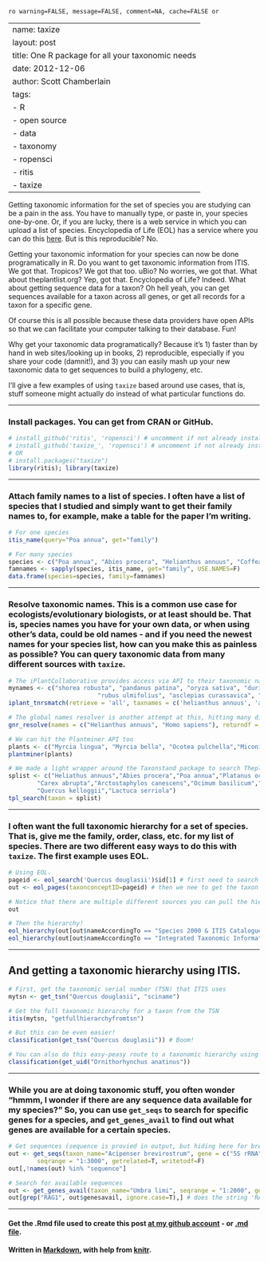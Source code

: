 `ro warning=FALSE, message=FALSE, comment=NA, cache=FALSE or`

---
name: taxize
layout: post
title: One R package for all your taxonomic needs
date: 2012-12-06
author: Scott Chamberlain
tags: 
- R
- open source
- data
- taxonomy
- ropensci
- ritis
- taxize
---


Getting taxonomic information for the set of species you are studying can be a pain in the ass. You have to manually type, or paste in, your species one-by-one. Or, if you are lucky, there is a web service in which you can upload a list of species. Encyclopedia of Life (EOL) has a service where you can do this [here](http://gni.globalnames.org/parsers/new). But is this reproducible? No. 

Getting your taxonomic information for your species can now be done programatically in R. Do you want to get taxonomic information from ITIS. We got that. Tropicos? We got that too. uBio? No worries, we got that. What about theplantlist.org? Yep, got that. Encyclopedia of Life? Indeed. What about getting sequence data for a taxon? Oh hell yeah, you can get sequences available for a taxon across all genes, or get all records for a taxon for a specific gene. 

Of course this is all possible because these data providers have open APIs so that we can facilitate your computer talking to their database. Fun! 

Why get your taxonomic data programatically? Because it's 1) faster than by hand in web sites/looking up in books, 2) reproducible, especially if you share your code (damnit!), and 3) you can easily mash up your new taxonomic data to get sequences to build a phylogeny, etc.

I'll give a few examples of using `taxize` based around use cases, that is, stuff someone might actually do instead of what particular functions do.

***************

### Install packages.  You can get from CRAN or GitHub. 
```r
# install_github('ritis', 'ropensci') # uncomment if not already installed
# install_github('taxize_', 'ropensci') # uncomment if not already installed
# OR
# install.packages("taxize")
library(ritis); library(taxize)
````

***************

### Attach family names to a list of species. I often have a list of species that I studied and simply want to get their family names to, for example, make a table for the paper I'm writing.
```r
# For one species
itis_name(query="Poa annua", get="family")

# For many species
species <- c("Poa annua", "Abies procera", "Helianthus annuus", "Coffea arabica")
famnames <- sapply(species, itis_name, get="family", USE.NAMES=F)
data.frame(species=species, family=famnames)
````

***************

### Resolve taxonomic names. This is a common use case for ecologists/evolutionary biologists, or at least should be. That is, species names you have for your own data, or when using other's data, could be old names - and if you need the newest names for your species list, how can you make this as painless as possible? You can query taxonomic data from many different sources with `taxize`. 
```r
# The iPlantCollaborative provides access via API to their taxonomic name resolution service (TNRS)
mynames <- c("shorea robusta", "pandanus patina", "oryza sativa", "durio zibethinus", 
						 "rubus ulmifolius", "asclepias curassavica", "pistacia lentiscus")
iplant_tnrsmatch(retrieve = 'all', taxnames = c('helianthus annuus', 'acacia', 'gossypium'), output = 'names')

# The global names resolver is another attempt at this, hitting many different data sources
gnr_resolve(names = c("Helianthus annuus", "Homo sapiens"), returndf = TRUE)

# We can hit the Plantminer API too
plants <- c("Myrcia lingua", "Myrcia bella", "Ocotea pulchella","Miconia", "Coffea arabica var. amarella", "Bleh")
plantminer(plants)

# We made a light wrapper around the Taxonstand package to search Theplantlist.org too
splist <- c("Heliathus annuus","Abies procera","Poa annua","Platanus occidentalis",
		"Carex abrupta","Arctostaphylos canescens","Ocimum basilicum","Vicia faba",
		"Quercus kelloggii","Lactuca serriola")
tpl_search(taxon = splist)
````

***************

### I often want the full taxonomic hierarchy for a set of species. That is, give me the family, order, class, etc. for my list of species. There are two different easy ways to do this with `taxize`. The first example uses EOL.
```r
# Using EOL. 
pageid <- eol_search('Quercus douglasii')$id[1] # first need to search for the taxon's page on EOL
out <- eol_pages(taxonconceptID=pageid) # then we nee to get the taxon ID used by EOL

# Notice that there are multiple different sources you can pull the hierarchy from. Note even that you can get the hierarchy from the ITIS service via this EOL API.
out

# Then the hierarchy!
eol_hierarchy(out[out$nameAccordingTo == "Species 2000 & ITIS Catalogue of Life: May 2012", "identifier"])
eol_hierarchy(out[out$nameAccordingTo == "Integrated Taxonomic Information System (ITIS)", "identifier"]) # and from ITIS, slightly different than ITIS output below, which includes taxa all the way down.
````

***************

## And getting a taxonomic hierarchy using ITIS.
```r
# First, get the taxonomic serial number (TSN) that ITIS uses
mytsn <- get_tsn("Quercus douglasii", "sciname")

# Get the full taxonomic hierarchy for a taxon from the TSN
itis(mytsn, "getfullhierarchyfromtsn")

# But this can be even easier!
classification(get_tsn("Quercus douglasii")) # Boom!

# You can also do this easy-peasy route to a taxonomic hierarchy using uBio
classification(get_uid("Ornithorhynchus anatinus"))
````

***************

### While you are at doing taxonomic stuff, you often wonder "hmmm, I wonder if there are any sequence data available for my species?" So, you can use `get_seqs` to search for specific genes for a species, and `get_genes_avail` to find out what genes are available for a certain species.
```r
# Get sequences (sequence is provied in output, but hiding here for brevity). What's nice about this is that it gets the longest sequence avaialable for the gene you searched for, and if there isn't anything available, it lets you get a sequence from a congener if you set getrelated=TRUE. The last column in the output data.frame also tells you what species the sequence is from.
out <- get_seqs(taxon_name="Acipenser brevirostrum", gene = c("5S rRNA"),
		seqrange = "1:3000", getrelated=T, writetodf=F)
out[,!names(out) %in% "sequence"]

# Search for available sequences
out <- get_genes_avail(taxon_name="Umbra limi", seqrange = "1:2000", getrelated=F)
out[grep("RAG1", out$genesavail, ignore.case=T),] # does the string 'RAG1' exist in any of the gene names
````


*********
#### Get the .Rmd file used to create this post [at my github account](https://github.com/sckott/sckott.github.io/blob/master/_drafts/2012-12-06-taxize.Rmd) - or [.md file](https://github.com/sckott/sckott.github.io/tree/master/_posts/2012-12-06-taxize.md).

#### Written in [Markdown](http://daringfireball.net/projects/markdown/), with help from [knitr](http://yihui.name/knitr/).